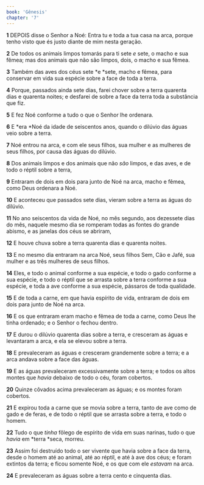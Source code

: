 ```yaml
---
book: 'Gênesis'
chapter: '7'
---
```


**1** DEPOIS disse o Senhor a Noé: Entra tu e toda a tua casa na arca, porque tenho visto que és justo diante de mim nesta geração.

**2** De todos os animais limpos tomarás para ti sete _e_ sete, o macho e sua fêmea; mas dos animais que não são limpos, dois, o macho e sua fêmea.

**3** Também das aves dos céus sete *e *sete, macho e fêmea, para conservar em vida sua espécie sobre a face de toda a terra.

**4** Porque, passados ainda sete dias, farei chover sobre a terra quarenta dias e quarenta noites; e desfarei de sobre a face da terra toda a substância que fiz.

**5** E fez Noé conforme a tudo o que o Senhor lhe ordenara.

**6** E *era *Noé da idade de seiscentos anos, quando o dilúvio das águas veio sobre a terra.

**7** Noé entrou na arca, e com ele seus filhos, sua mulher e as mulheres de seus filhos, por causa das águas do dilúvio.

**8** Dos animais limpos e dos animais que não _são_ limpos, e das aves, e de todo o réptil sobre a terra,

**9** Entraram de dois em dois para junto de Noé na arca, macho e fêmea, como Deus ordenara a Noé.

**10** E aconteceu que passados sete dias, vieram sobre a terra as águas do dilúvio.

**11** No ano seiscentos da vida de Noé, no mês segundo, aos dezessete dias do mês, naquele mesmo dia se romperam todas as fontes do grande abismo, e as janelas dos céus se abriram,

**12** E houve chuva sobre a terra quarenta dias e quarenta noites.

**13** E no mesmo dia entraram na arca Noé, seus filhos Sem, Cão e Jafé, sua mulher e as três mulheres de seus filhos.

**14** Eles, e todo o animal conforme a sua espécie, e todo o gado conforme a sua espécie, e todo o réptil que se arrasta sobre a terra conforme a sua espécie, e toda a ave conforme a sua espécie, pássaros de toda qualidade.

**15** E de toda a carne, em que havia espírito de vida, entraram de dois em dois para junto de Noé na arca.

**16** E os que entraram eram macho e fêmea de toda a carne, como Deus lhe tinha ordenado; e o Senhor o fechou dentro.

**17** E durou o dilúvio quarenta dias sobre a terra, e cresceram as águas e levantaram a arca, e ela se elevou sobre a terra.

**18** E prevaleceram as águas e cresceram grandemente sobre a terra; e a arca andava sobre a face das águas.

**19** E as águas prevaleceram excessivamente sobre a terra; e todos os altos montes que _havia_ debaixo de todo o céu, foram cobertos.

**20** Quinze côvados acima prevaleceram as águas; e os montes foram cobertos.

**21** E expirou toda a carne que se movia sobre a terra, tanto de ave como de gado e de feras, e de todo o réptil que se arrasta sobre a terra, e todo o homem.

**22** Tudo o que _tinha_ fôlego de espírito de vida em suas narinas, tudo o que _havia_ em *terra *seca, morreu.

**23** Assim foi destruído todo o ser vivente que havia sobre a face da terra, desde o homem até ao animal, até ao réptil, e até à ave dos céus; e foram extintos da terra; e ficou somente Noé, e os que com ele _estavam_ na arca.

**24** E prevaleceram as águas sobre a terra cento e cinquenta dias.
